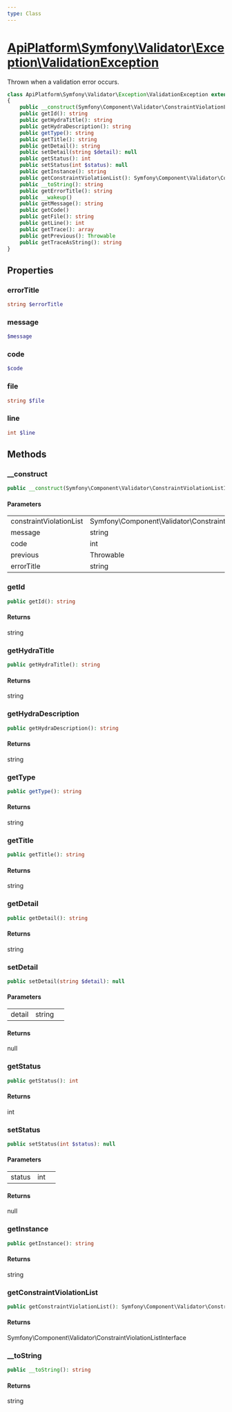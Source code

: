 ```yaml
---
type: Class
---
```


# [ApiPlatform\Symfony\Validator\Exception\ValidationException](/docs/v3.2/reference/Symfony/Validator/Exception/ValidationException)

Thrown when a validation error occurs.


```php
class ApiPlatform\Symfony\Validator\Exception\ValidationException extends `<a href="/docs/v3.2/reference/Validator/Exception/ValidationException">ApiPlatform\Validator\Exception\ValidationException</a>` implements Throwable, Stringable, `<a href="/docs/v3.2/reference/Exception/ExceptionInterface">ApiPlatform\Exception\ExceptionInterface</a>`, `<a href="/docs/v3.2/reference/Symfony/Validator/Exception/ConstraintViolationListAwareExceptionInterface">ApiPlatform\Symfony\Validator\Exception\ConstraintViolationListAwareExceptionInterface</a>`, `<a href="/docs/v3.2/reference/Metadata/Exception/ProblemExceptionInterface">ApiPlatform\Metadata\Exception\ProblemExceptionInterface</a>`, `<a href="/docs/v3.2/reference/Metadata/Exception/ExceptionInterface">ApiPlatform\Metadata\Exception\ExceptionInterface</a>`
{
    public __construct(Symfony\Component\Validator\ConstraintViolationListInterface $constraintViolationList, string $message, int $code, null|Throwable $previous, null|string $errorTitle)
    public getId(): string
    public getHydraTitle(): string
    public getHydraDescription(): string
    public getType(): string
    public getTitle(): string
    public getDetail(): string
    public setDetail(string $detail): null
    public getStatus(): int
    public setStatus(int $status): null
    public getInstance(): string
    public getConstraintViolationList(): Symfony\Component\Validator\ConstraintViolationListInterface
    public __toString(): string
    public getErrorTitle(): string
    public __wakeup()
    public getMessage(): string
    public getCode()
    public getFile(): string
    public getLine(): int
    public getTrace(): array
    public getPrevious(): Throwable
    public getTraceAsString(): string
}
```
## Properties
### errorTitle

```php
string $errorTitle
```



### message

```php
$message
```



### code

```php
$code
```



### file

```php
string $file
```



### line

```php
int $line
```



## Methods

### __construct



```php
public __construct(Symfony\Component\Validator\ConstraintViolationListInterface $constraintViolationList, string $message, int $code, null|Throwable $previous, null|string $errorTitle)
```

#### Parameters

<table><tbody>
<tr><td>constraintViolationList</td><td>Symfony\Component\Validator\ConstraintViolationListInterface</td><td></td></tr><tr><td>message</td><td>string</td><td></td></tr><tr><td>code</td><td>int</td><td></td></tr><tr><td>previous</td><td>Throwable</td><td></td></tr><tr><td>errorTitle</td><td>string</td><td></td></tr>
</tbody>
</table>

### getId



```php
public getId(): string
```

#### Returns

string

### getHydraTitle



```php
public getHydraTitle(): string
```

#### Returns

string

### getHydraDescription



```php
public getHydraDescription(): string
```

#### Returns

string

### getType



```php
public getType(): string
```

#### Returns

string

### getTitle



```php
public getTitle(): string
```

#### Returns

string

### getDetail



```php
public getDetail(): string
```

#### Returns

string

### setDetail



```php
public setDetail(string $detail): null
```

#### Parameters

<table><tbody>
<tr><td>detail</td><td>string</td><td></td></tr>
</tbody>
</table>

#### Returns

null

### getStatus



```php
public getStatus(): int
```

#### Returns

int

### setStatus



```php
public setStatus(int $status): null
```

#### Parameters

<table><tbody>
<tr><td>status</td><td>int</td><td></td></tr>
</tbody>
</table>

#### Returns

null

### getInstance



```php
public getInstance(): string
```

#### Returns

string

### getConstraintViolationList



```php
public getConstraintViolationList(): Symfony\Component\Validator\ConstraintViolationListInterface
```

#### Returns

Symfony\Component\Validator\ConstraintViolationListInterface

### __toString



```php
public __toString(): string
```

#### Returns

string

